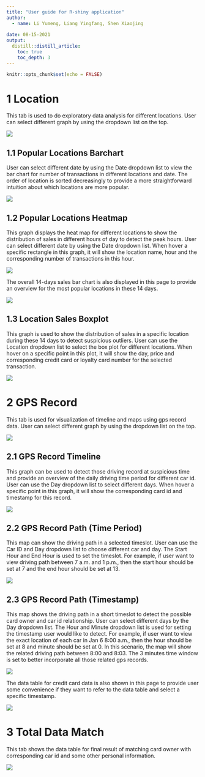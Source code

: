 ```yaml
---
title: "User guide for R-shiny application"
author:
  - name: Li Yumeng, Liang Yingfang, Shen Xiaojing 
  
date: 08-15-2021
output:
  distill::distill_article:
    toc: true
    toc_depth: 3
---
```


```r
knitr::opts_chunk$set(echo = FALSE)
```

# 1 Location

This tab is used to do exploratory data analysis for different locations. User can select different graph by using the dropdown list on the top.

![](img/Picture1.jpg)

## 1.1 Popular Locations Barchart

User can select different date by using the Date dropdown list to view the bar chart for number of transactions in different locations and date. The order of location is sorted decreasingly to provide a more straightforward intuition about which locations are more popular.

![](img/Picture2.jpg)

## 1.2 Popular Locations Heatmap

This graph displays the heat map for different locations to show the distribution of sales in different hours of day to detect the peak hours. User can select different date by using the Date dropdown list. When hover a specific rectangle in this graph, it will show the location name, hour and the corresponding number of transactions in this hour.  

![](img/Picture3.jpg)

The overall 14-days sales bar chart is also displayed in this page to provide an overview for the most popular locations in these 14 days.

![](img/Picture4.jpg)

## 1.3 Location Sales Boxplot

This graph is used to show the distribution of sales in a specific location during these 14 days to detect suspicious outliers. User can use the Location dropdown list to select the box plot for different locations. When hover on a specific point in this plot, it will show the day, price and corresponding credit card or loyalty card number for the selected transaction.

![](img/Picture5.jpg)

# 2 GPS Record

This tab is used for visualization of timeline and maps using gps record data. User can select different graph by using the dropdown list on the top.

![](img/Picture6.jpg)

## 2.1 GPS Record Timeline

This graph can be used to detect those driving record at suspicious time and provide an overview of the daily driving time period for different car id. User can use the Day dropdown list to select different days. When hover a specific point in this graph, it will show the corresponding card id and timestamp for this record. 

![](img/Picture7.jpg)

## 2.2	GPS Record Path (Time Period)

This map can show the driving path in a selected timeslot. User can use the Car ID and Day dropdown list to choose different car and day. The Start Hour and End Hour is used to set the timeslot. For example, if user want to view driving path between 7 a.m. and 1 p.m., then the start hour should be set at 7 and the end hour should be set at 13.

![](img/Picture8.jpg)

## 2.3 GPS Record Path (Timestamp)

This map shows the driving path in a short timeslot to detect the possible card owner and car id relationship. User can select different days by the Day dropdown list. The Hour and Minute dropdown list is used for setting the timestamp user would like to detect. For example, if user want to view the exact location of each car in Jan 6 8:00 a.m., then the hour should be set at 8 and minute should be set at 0. In this scenario, the map will show the related driving path between 8:00 and 8:03. The 3 minutes time window is set to better incorporate all those related gps records.

![](img/Picture9.jpg)

The data table for credit card data is also shown in this page to provide user some convenience if they want to refer to the data table and select a specific timestamp.

![](img/Picture10.jpg)

# 3 Total Data Match

This tab shows the data table for final result of matching card owner with corresponding car id and some other personal information.

![](img/Picture11.jpg)